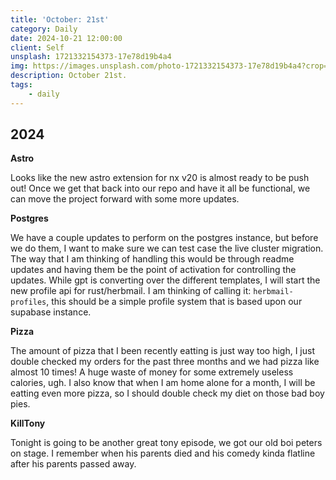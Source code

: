 ```yaml
---
title: 'October: 21st'
category: Daily
date: 2024-10-21 12:00:00
client: Self
unsplash: 1721332154373-17e78d19b4a4
img: https://images.unsplash.com/photo-1721332154373-17e78d19b4a4?crop=entropy&cs=srgb&fm=jpg&ixid=MnwzNjM5Nzd8MHwxfHJhbmRvbXx8fHx8fHx8fDE2ODE3NDg2ODY&ixlib=rb-4.0.3&q=85
description: October 21st.
tags:
    - daily
---
```



## 2024

**Astro**

Looks like the new astro extension for nx v20 is almost ready to be push out!
Once we get that back into our repo and have it all be functional, we can move the project forward with some more updates.

**Postgres**

We have a couple updates to perform on the postgres instance, but before we do them, I want to make sure we can test case the live cluster migration.
The way that I am thinking of handling this would be through readme updates and having them be the point of activation for controlling the updates.
While gpt is converting over the different templates, I will start the new profile api for rust/herbmail.
I am thinking of calling it: `herbmail-profiles`, this should be a simple profile system that is based upon our supabase instance.

**Pizza**

The amount of pizza that I been recently eatting is just way too high, I just double checked my orders for the past three months and we had pizza like almost 10 times!
A huge waste of money for some extremely useless calories, ugh.
I also know that when I am home alone for a month, I will be eatting even more pizza, so I should double check my diet on those bad boy pies.

**KillTony**

Tonight is going to be another great tony episode, we got our old boi peters on stage.
I remember when his parents died and his comedy kinda flatline after his parents passed away.